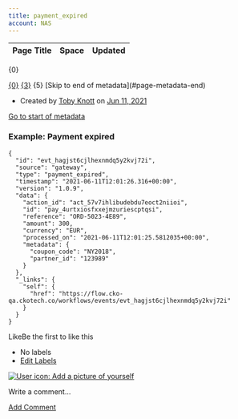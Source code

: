 ```yaml
---
title: payment_expired
account: NAS
---
```


<table class="aui"> <thead> <tr class="header"> <th class="search-result-title">Page Title</th> <th class="search-result-space">Space</th> <th class="search-result-date">Updated</th> </tr> </thead> </table> <p class="search-result-count">{0}</p> <tr class="search-result"> <td class="search-result-title"><a href="{1}" class="content-type-{2}"><span>{0}</span></a></td> <td class="search-result-space"><a class="space" href="/display/{4}/" title="{3}">{3}</a></td> <td class="search-result-date"><span class="date" title="{6}">{5}</span></td> </tr> [Skip to end of metadata](#page-metadata-end)

*   Created by [Toby Knott](    /display/~toby.knott
    ) on [Jun 11, 2021](/pages/viewpreviousversions.action?pageId=25527181 "Show changes")

[Go to start of metadata](#page-metadata-start)

### Example: Payment expired

    {
      "id": "evt_hagjst6cjlhexnmdq5y2kvj72i",
      "source": "gateway",
      "type": "payment_expired",
      "timestamp": "2021-06-11T12:01:26.316+00:00",
      "version": "1.0.9",
      "data": {
        "action_id": "act_57v7ihlibudebdu7eoct2niioi",
        "id": "pay_4urtxiosfxxejmzuriescptqsi",
        "reference": "ORD-5023-4E89",
        "amount": 300,
        "currency": "EUR",
        "processed_on": "2021-06-11T12:01:25.5812035+00:00",
        "metadata": {
          "coupon_code": "NY2018",
          "partner_id": "123989"
        }
      },
      "_links": {
        "self": {
          "href": "https://flow.cko-qa.ckotech.co/workflows/events/evt_hagjst6cjlhexnmdq5y2kvj72i"
        }
      }
    }

  

LikeBe the first to like this

*   No labels
*   [Edit Labels](# "Edit Labels (Type 'l')")

[![User icon: Add a picture of yourself](/s/en_GB/7901/abf7b35644d5a5d1d7e4b0969a83e8eb2b569fb5/_/images/icons/profilepics/add_profile_pic.svg)](/users/profile/editmyprofilepicture.action)

Write a comment…

[Add Comment](/display/x/payment_expired?showComments=true&showCommentArea=true#addcomment)
